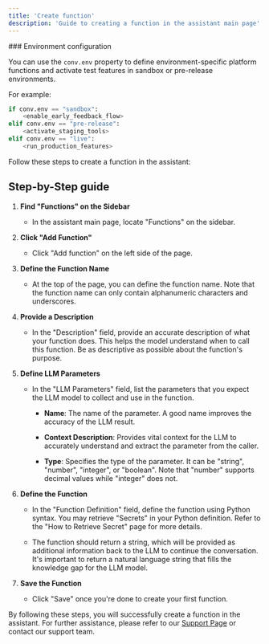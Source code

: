 ```yaml
---
title: 'Create function'
description: 'Guide to creating a function in the assistant main page'
---
```


<Tip>
  ### Environment configuration

  You can use the `conv.env` property to define environment-specific platform functions and activate test features in sandbox or pre-release environments.

  For example:

  ```python
  if conv.env == "sandbox":
      <enable_early_feedback_flow>
  elif conv.env == "pre-release":
      <activate_staging_tools>
  elif conv.env == "live":
      <run_production_features>
  ```
</Tip>

Follow these steps to create a function in the assistant:

## Step-by-Step guide

1. **Find "Functions" on the Sidebar**

   * In the assistant main page, locate "Functions" on the sidebar.

2. **Click "Add Function"**

   * Click "Add function" on the left side of the page.

3. **Define the Function Name**

   * At the top of the page, you can define the function name. Note that the function name can only contain alphanumeric characters and underscores.

4. **Provide a Description**

   * In the "Description" field, provide an accurate description of what your function does. This helps the model understand when to call this function. Be as descriptive as possible about the function's purpose.

5. **Define LLM Parameters**

   * In the "LLM Parameters" field, list the parameters that you expect the LLM model to collect and use in the function.

     * **Name**: The name of the parameter. A good name improves the accuracy of the LLM result.

     * **Context Description**: Provides vital context for the LLM to accurately understand and extract the parameter from the caller.

     * **Type**: Specifies the type of the parameter. It can be "string", "number", "integer", or "boolean". Note that "number" supports decimal values while "integer" does not.

6. **Define the Function**

   * In the "Function Definition" field, define the function using Python syntax. You may retrieve "Secrets" in your Python definition. Refer to the "How to Retrieve Secret" page for more details.

   * The function should return a string, which will be provided as additional information back to the LLM to continue the conversation. It's important to return a natural language string that fills the knowledge gap for the LLM model.

7. **Save the Function**

   * Click "Save" once you're done to create your first function.

By following these steps, you will successfully create a function in the assistant. For further assistance, please refer to our [Support Page](/troubleshoot/support-guide) or contact our support team.
